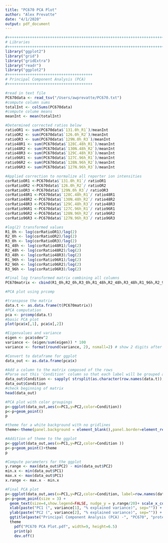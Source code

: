 ```yaml
---
title: "PC670 PCA Plot"
author: "Alex Prevatte"
date: "4/1/2020"
output: pdf_document
---
```

```r
#++++++++++++++++++++++++++++++++++++++++++++++++++++++++++++++++++++++++++
# Libraries
#++++++++++++++++++++++++++++++++++++++++++++++++++++++++++++++++++++++++++
library("ggplot2")
library("grid")
library("gridExtra")
library("readr")
library("ggplot2")
#++++++++++++++++++++++++++++++++++++++
# Principal Component Analysis (PCA)
#++++++++++++++++++++++++++++++++++++++

#read in text file
PC670data <- read_tsv("/Users/awprevatte/PC670.txt")
#compute column sums
totalInt <- colSums(PC670data)
#compute colume means
meanInt <- mean(totalInt)

#Determined corrected ratios below
ratioOR1 <- sum(PC670data$`131.0h_R1`)/meanInt
ratioOR2 <- sum(PC670data$`126.0h_R2`)/meanInt
ratioOR3 <- sum(PC670data$`129N.0h_R3`)/meanInt
ratio48R1 <- sum(PC670data$`128C.48h_R1`)/meanInt
ratio48R2 <- sum(PC670data$`130N.48h_R2`)/meanInt
ratio48R3 <- sum(PC670data$`129C.48h_R3`)/meanInt
ratio96R1 <- sum(PC670data$`127C.96h_R1`)/meanInt
ratio96R2 <- sum(PC670data$`128N.96h_R2`)/meanInt
ratio96R3 <- sum(PC670data$`127N.96h_R3`)/meanInt

#Applied correction to normalize all reporter ion intensities
corRatioOR1 <-PC670data$`131.0h_R1`/ ratioOR1
corRatioOR2 <-PC670data$`126.0h_R2`/ ratioOR2
corRatioOR3 <-PC670data$`129N.0h_R3`/ ratioOR3
corRatio48R1 <-PC670data$`128C.48h_R1`/ ratio48R1
corRatio48R2 <-PC670data$`130N.48h_R2`/ ratio48R2
corRatio48R3 <-PC670data$`129C.48h_R3`/ ratio48R3
corRatio96R1 <-PC670data$`127C.96h_R1`/ ratio96R1
corRatio96R2 <-PC670data$`128N.96h_R2`/ ratio96R2
corRatio96R3 <-PC670data$`127N.96h_R3`/ ratio96R3

#log(2) transformed values
R1_0h <- log(corRatioOR1)/log(2)
R2_0h <- log(corRatioOR2)/log(2)
R3_0h <- log(corRatioOR3)/log(2)
R1_48h <- log(corRatio48R1)/log(2)
R2_48h <- log(corRatio48R2)/log(2)
R3_48h <- log(corRatio48R3)/log(2)
R1_96h <- log(corRatio96R1)/log(2)
R2_96h <- log(corRatio96R2)/log(2)
R3_96h <- log(corRatio96R3)/log(2)

#Final log transformed matrix combining all columns
PC670matrix <- cbind(R1_0h,R2_0h,R3_0h,R1_48h,R2_48h,R3_48h,R1_96h,R2_96h,R3_96h)

#PCA plot using prcomp

#transpose the matrix
data.t <- as.data.frame(t(PC670matrix))
#PCA computation
pca <- prcomp(data.t)
#basic PCA plot
plot(pca$x[,1], pca$x[,2])

#Eigenvalues and variance 
eigen <- pca$sdev^2
variance <- (eigen/sum(eigen)) * 100
variance <- format(round(variance, 2), nsmall=2) # show 2 digits after decimal

#Convert to dataframe for ggplot
data_out <- as.data.frame(pca$x)

#Add a column to the matrix composed of the rows
#Parse out this 'Condition' column so that each label will be grouped accordingly (0,48,96) treatments
data_out$Condition <- sapply( strsplit(as.character(row.names(data.t)), "_"), "[[", 2 )
data_out$Condition
#check beginning of matrix
head(data_out)

#PCA plot with color groupings
p<-ggplot(data_out,aes(x=PC1,y=PC2,color=Condition))
p<-p+geom_point()
p

#theme for a white background with no gridlines
theme<-theme(panel.background = element_blank(),panel.border=element_rect(fill=NA),panel.grid.major = element_blank(),panel.grid.minor = element_blank(),strip.background=element_blank(),axis.text.x=element_text(colour="black"),axis.text.y=element_text(colour="black"),axis.ticks=element_line(colour="black"),plot.margin=unit(c(1,1,1,1),"line"),legend.key = element_rect(fill = "white", color = NA))

#Addition of theme to the ggplot
p<-ggplot(data_out,aes(x=PC1,y=PC2,color=Condition ))
p<-p+geom_point()+theme
p

#Compute parameters for the ggplot
y.range <- max(data_out$PC2) - min(data_out$PC2)
min.x <- min(data_out$PC1)
max.x <- max(data_out$PC1)
x.range <- max.x - min.x

#Final PCA plot 
p<-ggplot(data_out,aes(x=PC1,y=PC2,color=Condition, label=row.names(data.t)))
p<-p+geom_point(size = 3) + 
  geom_text(size=4,show.legend=FALSE, nudge_y = y.range/20)+ scale_x_continuous(limits=c(min.x - x.range/10, max.x + x.range/10)) +
  xlab(paste("PC1 (", variance[1], "% explained variance)", sep="")) +
  ylab(paste("PC2 (", variance[2], "% explained variance)", sep="")) +
  ggtitle(paste("Principal Component Analysis (PCA) -", "PC670", "protein")) + 
  theme
    pdf("PC670 PCA Plot.pdf", width=9, height=6.5)
    print(p)
    dev.off()
```